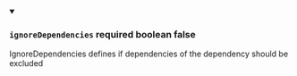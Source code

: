 
<details className="config-field" data-expandable="false" open>
<summary>

### `ignoreDependencies` <span class="config-field-required" data-required="false">required</span> <span class="config-field-type">boolean</span> <span class="config-field-default">false</span> <span class="config-field-enum"></span>

IgnoreDependencies defines if dependencies of the dependency should be excluded

</summary>



</details>
